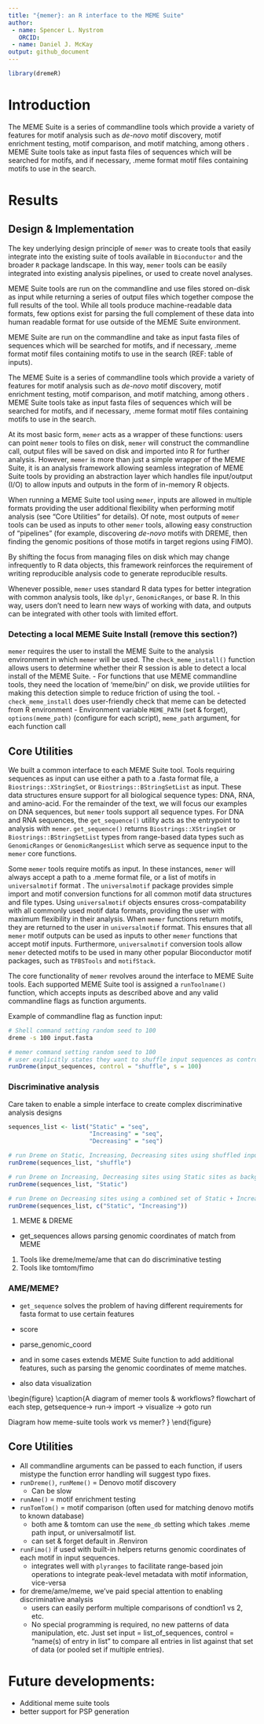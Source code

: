 ```yaml
---
title: "{memer}: an R interface to the MEME Suite"
author: 
 - name: Spencer L. Nystrom
   ORCID: 
 - name: Daniel J. McKay
output: github_document
---
```


```r
library(dremeR)
```

# Introduction

The MEME Suite is a series of commandline tools which provide a variety of
features for motif analysis such as *de-novo* motif discovery, motif enrichment
testing, motif comparison, and motif matching, among others \cite{meme-suite}.
MEME Suite tools take as input fasta files of sequences which will be searched
for motifs, and if necessary, .meme format motif files containing motifs to use
in the search. 

# Results 
## Design & Implementation

The key underlying design principle of `memer` was to create tools that easily
integrate into the existing suite of tools available in `Bioconductor` and the
broader `R` package landscape. In this way, `memer` tools can be easily integrated
into existing analysis pipelines, or used to create novel analyses. 

MEME Suite tools are run on the commandline and use files stored on-disk as
input while returning a series of output files which together compose the full
results of the tool. While all tools produce machine-readable data formats, few
options exist for parsing the full complement of these data into human readable
format for use outside of the MEME Suite environment.

MEME Suite are run on the commandline and take 
as input fasta files of sequences
which will be searched for motifs, and if necessary, .meme format motif files
containing motifs to use in the search (REF: table of inputs). 

The MEME Suite is a series of commandline tools which provide a variety of
features for motif analysis such as *de-novo* motif discovery, motif enrichment
testing, motif comparison, and motif matching, among others \cite{meme-suite}.
MEME Suite tools take as input fasta files of sequences which will be searched
for motifs, and if necessary, .meme format motif files containing motifs to use
in the search. 

At its most basic form, `memer` acts as a wrapper of these functions: users can
point `memer` tools to files on disk, `memer` will construct the commandline
call, output files will be saved on disk and imported into R for further analysis.
However, `memer` is more than just a simple wrapper of the MEME Suite, it is an
analysis framework allowing seamless integration of MEME Suite tools by
providing an abstraction layer which handles file input/output (I/O) to allow
inputs and outputs in the form of in-memory R objects. 

When running a MEME Suite tool using `memer`, inputs are allowed in multiple
formats providing the user additional flexibility when performing motif analysis
(see "Core Utilities" for details). Of note, most outputs of `memer` tools can
be used as inputs to other `memer` tools, allowing easy construction of
"pipelines" (for example, discovering *de-novo* motifs with DREME, then finding
the genomic positions of those motifs in target regions using FIMO).

By shifting the focus from managing files on disk which may change infrequently to R data
objects, this framework reinforces the requirement of writing reproducible
analysis code to generate reproducible results.

Whenever possible, `memer` uses standard R data types for better integration
with common analysis tools, like `dplyr`, `GenomicRanges`, or base R. In this
way, users don't need to learn new ways of working with data, and outputs can
be integrated with other tools with limited effort.


### Detecting a local MEME Suite Install (remove this section?)
 
`memer` requires the user to install the MEME Suite to the analysis environment
in which `memer` will be used. The `check_meme_install()` function allows users
to determine whether their R session is able to detect a local install of the
MEME Suite.
  - For functions that use MEME commandline tools, they need the location of 'meme/bin/' on disk, we provide utilities for making this detection simple to reduce friction of using the tool.
    - `check_meme_install` does user-friendly check that meme can be detected from R environment
    - Environment variable `MEME_PATH` (set & forget), `options(meme_path)` (configure for each script), `meme_path` argument, for each function call

## Core Utilities
We built a common interface to each MEME Suite tool. Tools requiring sequences
as input can use either a path to a .fasta format file, a
`Biostrings::XStringSet`, or `Biostrings::BStringSetList` as input. These data
structures ensure support for all biological sequence types: DNA, RNA, and
amino-acid. For the remainder of the text, we will focus our examples on DNA
sequences, but `memer` tools support all sequence types. For DNA and RNA
sequences, the `get_sequence()` utility acts as the entrypoint to analysis with
`memer`. `get_sequence()` returns `Biostrings::XStringSet` or
`Biostrings::BStringSetList` types from range-based data types such as
`GenomicRanges` or `GenomicRangesList` which serve as sequence input to the
`memer` core functions.

Some `memer` tools require motifs as input. In these instances, `memer` will
always accept a path to a .meme format file, or a list of motifs in
`universalmotif` format \cite{universalmotif}. The `universalmotif` package
provides simple import and motif conversion functions for all common motif data
structures and file types. Using `universalmotif` objects ensures
cross-compatability with all commonly used motif data formats, providing the
user with maximum flexibility in their analysis. When `memer` functions return
motifs, they are returned to the user in `universalmotif` format. This ensures
that all `memer` motif outputs can be used as inputs to other `memer` functions
that accept motif inputs. Furthermore, `universalmotif` conversion tools allow
`memer` detected motifs to be used in many other popular Bioconductor motif
packages, such as `TFBSTools` and `motifStack`.

The core functionality of `memer` revolves around the interface to MEME Suite
tools. Each supported MEME Suite tool is assigned a `runToolname()` function,
which accepts inputs as described above and any valid commandline flags as
function arguments. 

Example of commandline flag as function input:
```bash
# Shell command setting random seed to 100
dreme -s 100 input.fasta
```

```r
# memer command setting random seed to 100
# user explicitly states they want to shuffle input sequences as control
runDreme(input_sequences, control = "shuffle", s = 100)
```

### Discriminative analysis
Care taken to enable a simple interface to create complex discriminative analysis designs
```r
sequences_list <- list("Static" = "seq",
                       "Increasing" = "seq",
                       "Decreasing" = "seq")

# run Dreme on Static, Increasing, Decreasing sites using shuffled input as background
runDreme(sequences_list, "shuffle")

# run Dreme on Increasing, Decreasing sites using Static sites as background
runDreme(sequences_list, "Static")

# run Dreme on Decreasing sites using a combined set of Static + Increasing sites as background
runDreme(sequences_list, c("Static", "Increasing"))
```

1. MEME & DREME
 - get_sequences allows parsing genomic coordinates of match from MEME
1. Tools like dreme/meme/ame that can do discriminative testing
2. Tools like tomtom/fimo 

### AME/MEME?
 - `get_sequence` solves the problem of having different requirements for fasta format to use certain features
  - score
  - parse_genomic_coord


 - and in some cases extends MEME Suite function to add additional features, such
 as parsing the genomic coordinates of meme matches.
 - also data visualization


\begin{figure}
\includegraphics[width=\textwidth]{figures/memer_model.png}
\caption{A diagram of memer tools & workflows?
flowchart of each step, getsequence-> run-> import -> visualize -> goto run

Diagram how meme-suite tools work vs memer?
}
\label{fig:model} 
\end{figure}


  
## Core Utilities
  - All commandline arguments can be passed to each function, if users mistype the function error handling will suggest typo fixes.
  - `runDreme()`, `runMeme()` = Denovo motif discovery
     - Can be slow
  - `runAme()` = motif enrichment testing
  - `runTomTom()` = motif comparison (often used for matching denovo motifs to known database)
     - both ame & tomtom can use the `meme_db` setting which takes .meme path input, or universalmotif list.
     - can set & forget default in .Renviron
  - `runFimo()` if used with built-in helpers returns genomic coordinates of each motif in input sequences.
     - integrates well with `plyranges` to facilitate range-based join operations to integrate peak-level metadata with motif information, vice-versa
  - for dreme/ame/meme, we've paid special attention to enabling discriminative analysis
     - users can easily perform multiple comparisons of condtion1 vs 2, etc.
     - No special programming is required, no new patterns of data manipulation, etc. Just set input = list_of_sequences, control = "name(s) of entry in list" to compare all entries in list against that set of data (or pooled set if multiple entries).

  
# Future developments:
 - Additional meme suite tools
 - better support for PSP generation